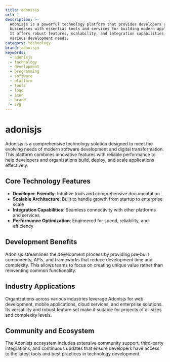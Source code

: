 ```yaml
---
title: adonisjs
url: ''
description: >-
  Adonisjs is a powerful technology platform that provides developers and
  businesses with essential tools and services for building modern applications.
  It offers robust features, scalability, and integration capabilities for
  various development needs.
category: technology
brand: adonisjs
keywords:
  - adonisjs
  - technology
  - development
  - programming
  - software
  - platform
  - tools
  - logo
  - icon
  - brand
  - svg
---
```


# adonisjs

Adonisjs is a comprehensive technology solution designed to meet the evolving needs of modern software development and digital transformation. This platform combines innovative features with reliable performance to help developers and organizations build, deploy, and scale applications effectively.

## Core Technology Features

- **Developer-Friendly**: Intuitive tools and comprehensive documentation
- **Scalable Architecture**: Built to handle growth from startup to enterprise scale
- **Integration Capabilities**: Seamless connectivity with other platforms and services
- **Performance Optimization**: Engineered for speed, reliability, and efficiency

## Development Benefits

Adonisjs streamlines the development process by providing pre-built components, APIs, and frameworks that reduce development time and complexity. This allows teams to focus on creating unique value rather than reinventing common functionality.

## Industry Applications

Organizations across various industries leverage Adonisjs for web development, mobile applications, cloud services, and enterprise solutions. Its versatility and robust feature set make it suitable for projects of all sizes and complexity levels.

## Community and Ecosystem

The Adonisjs ecosystem includes extensive community support, third-party integrations, and continuous updates that ensure developers have access to the latest tools and best practices in technology development.
